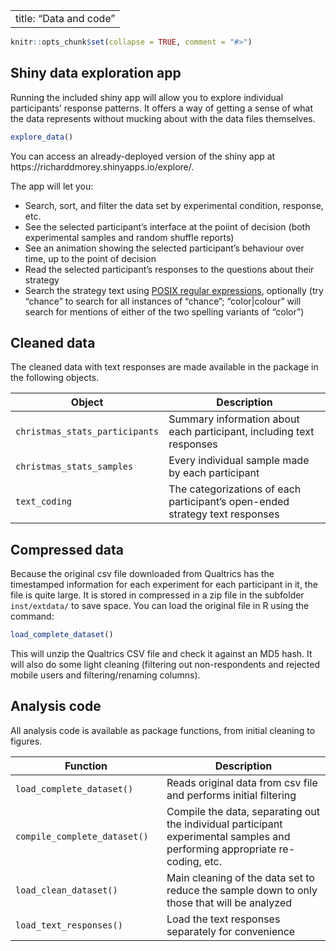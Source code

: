 
---
title: "Data and code"
---

```r
knitr::opts_chunk$set(collapse = TRUE, comment = "#>")
```

## Shiny data exploration app

Running the included shiny app will allow you to explore individual participants' response patterns. It offers a way of getting a sense of what the data represents without mucking about with the data files themselves.

``` r
explore_data()
```
You can access an already-deployed version of the shiny app at https://richarddmorey.shinyapps.io/explore/.

The app will let you:

* Search, sort, and filter the data set by experimental condition, response, etc.
* See the selected participant's interface at the poiint of decision (both experimental samples and random shuffle reports)
* See an animation showing the selected participant's behaviour over time, up to the point of decision
* Read the selected participant's responses to the questions about their strategy
* Search the strategy text using [POSIX regular expressions](https://stat.ethz.ch/R-manual/R-devel/library/base/html/regex.html), optionally (try "chance" to search for all instances of "chance"; "color|colour" will search for mentions of either of the two spelling variants of "color")


## Cleaned data

The cleaned data with text responses are made available in the package in the following objects.

Object      | Description
------------|-------------
`christmas_stats_participants` | Summary information about each participant, including text responses 
`christmas_stats_samples` | Every individual sample made by each participant
`text_coding` | The categorizations of each participant's open-ended strategy text responses

## Compressed data

Because the original csv file downloaded from Qualtrics has the timestamped information for each experiment for each participant in it, the file is quite large. It is stored in compressed in a zip file in the subfolder `inst/extdata/` to save space. You can load the original file in R using the command:

``` r
load_complete_dataset()
```

This will unzip the Qualtrics CSV file and check it against an MD5 hash. It will also do some light cleaning (filtering out non-respondents and rejected mobile users and filtering/renaming columns).

## Analysis code

All analysis code is available as package functions, from initial cleaning to figures. 

Function      | Description 
------------|-------------
`load_complete_dataset()` | Reads original data from csv file and performs initial filtering
`compile_complete_dataset()` | Compile the data, separating out the individual participant experimental samples and performing appropriate re-coding, etc.
`load_clean_dataset()` | Main cleaning of the data set to reduce the sample down to only those that will be analyzed
`load_text_responses()` | Load the text responses separately for convenience


